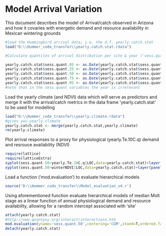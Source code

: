 Model Arrival Variation
========================================================

This document describes the model of Arrival/catch observed in Arizona and how it covaries with energetic demand and resource availability in Mexican wintering grounds

```{r}
#load the Hummingbird arrival data; i.e. the d.f. yearly.catch.stat
load("D:\\Hummer_code_transfer\\yearly.catch.stat.rdata")
```

```{r}
#Calculate quantiles of arrival distribution per site & year ('sess.quant...'). quant.50 indicates the median arrival date at a given site and year.

yearly.catch.stat$sess.quant.05 <- as.Date(yearly.catch.stat$sess.quant.05,origin="2015-01-01")
yearly.catch.stat$sess.quant.25 <- as.Date(yearly.catch.stat$sess.quant.25,origin="2015-01-01")
yearly.catch.stat$sess.quant.50 <- as.Date(yearly.catch.stat$sess.quant.50,origin="2015-01-01")
yearly.catch.stat$sess.quant.75 <- as.Date(yearly.catch.stat$sess.quant.75,origin="2015-01-01")
yearly.catch.stat$sess.quant.95 <- as.Date(yearly.catch.stat$sess.quant.95,origin="2015-01-01")
#note that in the sess.quant variables the year is irrelevant
````

Load the yearly climate (and NDVI) data which will serve as predictors and merge it with the arrival/catch metrics in the data frame 'yearly.catch.stat' to be used for modelling
````{r}
load("D:\\Hummer_code_transfer\\yearly.climate.rdata")
#gives you yearly.climate
yearly.catch.stat <- merge(yearly.catch.stat,yearly.climate)
rm(yearly.climate)
````

Plot arrival responses to a proxy for physiological (yearly.Te.10C.q) demand and resrouce availability (NDVI)
```{r fig.width=7, fig.height=6, warning=FALSE}
require(lattice)
require(latticeExtra)
xyplot(sess.quant.50~yearly.Te.10C.q|LOC,data=yearly.catch.stat)+layer(panel.smoother(x, y, method = "lm"))
xyplot(sess.quant.50~winterNDVI|LOC,data=yearly.catch.stat)+layer(panel.smoother(x, y, method = "lm"))
```

Load a function ('mod.evaluation') to evaluate hierarchical models
````{r}
source('D:\\Hummer_code_transfer\\Model_evaluation_v4.r')
````

Using aforementioned function evaluate hierarchical models of median Molt stage as a linear function of annual physiological demand and resource availability, allowing for a random intercept associated with 'site' 
````{r}
attach(yearly.catch.stat)
#http://www.quantpsy.org/interact/interactions.htm
mod.evaluation(yname='sess.quant.50',centering='CGM',stand=T,ordered.fac.treatment = "as.num",log.D=T,R="winterNDVI",D="yearly.Te.10C.q",N = "n.birds")
detach(yearly.catch.stat)
````
